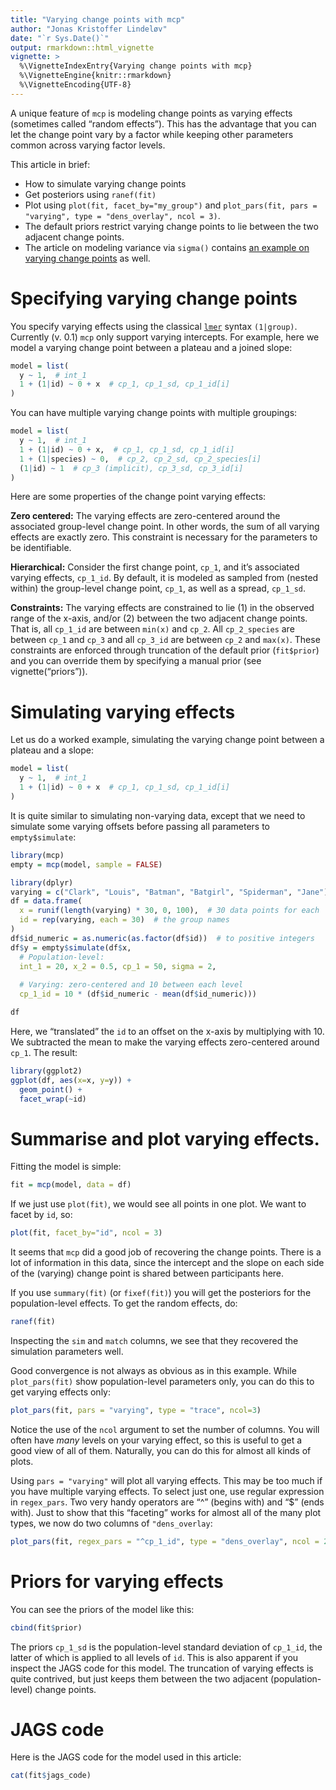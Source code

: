 ```yaml
---
title: "Varying change points with mcp"
author: "Jonas Kristoffer Lindeløv"
date: "`r Sys.Date()`"
output: rmarkdown::html_vignette
vignette: >
  %\VignetteIndexEntry{Varying change points with mcp}
  %\VignetteEngine{knitr::rmarkdown}
  %\VignetteEncoding{UTF-8}
---
```


A unique feature of `mcp` is modeling change points as varying effects (sometimes called "random effects"). This has the advantage that you can let the change point vary by a factor while keeping other parameters common across varying factor levels.

This article in brief:

 * How to simulate varying change points
 * Get posteriors using `ranef(fit)`
 * Plot using `plot(fit, facet_by="my_group")` and `plot_pars(fit, pars = "varying", type = "dens_overlay", ncol = 3)`.
 * The default priors restrict varying change points to lie between the two adjacent change points.
 * The article on modeling variance via `sigma()` contains [an example on varying change points](../articles/variance.html) as well.



# Specifying varying change points

You specify varying effects using the classical [`lmer`](https://www.rdocumentation.org/packages/lme4/versions/1.1-21/topics/lmer) syntax `(1|group)`. Currently (v. 0.1) `mcp` only support varying intercepts. For example, here we model a varying change point between a plateau and a joined slope:

```r
model = list(
  y ~ 1,  # int_1
  1 + (1|id) ~ 0 + x  # cp_1, cp_1_sd, cp_1_id[i]
)
```

You can have multiple varying change points with multiple groupings:

```r
model = list(
  y ~ 1,  # int_1
  1 + (1|id) ~ 0 + x,  # cp_1, cp_1_sd, cp_1_id[i]
  1 + (1|species) ~ 0,  # cp_2, cp_2_sd, cp_2_species[i]
  (1|id) ~ 1  # cp_3 (implicit), cp_3_sd, cp_3_id[i]
)
```

Here are some properties of the change point varying effects:

**Zero centered:** The varying effects are zero-centered around the associated group-level change point. In other words, the sum of all varying effects are exactly zero. This constraint is necessary for the parameters to be identifiable. 

**Hierarchical:** Consider the first change point, `cp_1`, and it's associated varying effects, `cp_1_id`. By default, it is modeled as sampled from (nested within) the group-level change point, `cp_1`, as well as a spread, `cp_1_sd`.

**Constraints:** The varying effects are constrained to lie (1) in the observed range of the x-axis, and/or (2) between the two adjacent change points. That is, all `cp_1_id` are between `min(x)` and `cp_2`. All `cp_2_species` are between `cp_1` and `cp_3` and all `cp_3_id` are between `cp_2` and `max(x)`. These constraints are enforced through truncation of the default prior (`fit$prior`) and you can override them by specifying a manual prior (see vignette("priors")).



# Simulating varying effects
Let us do a worked example, simulating the varying change point between a plateau and a slope: 

```r
model = list(
  y ~ 1,  # int_1
  1 + (1|id) ~ 0 + x  # cp_1, cp_1_sd, cp_1_id[i]
)
```

It is quite similar to simulating non-varying data, except that we need to simulate some varying offsets before passing all parameters to `empty$simulate`:

```r
library(mcp)
empty = mcp(model, sample = FALSE)

library(dplyr)
varying = c("Clark", "Louis", "Batman", "Batgirl", "Spiderman", "Jane")
df = data.frame(
  x = runif(length(varying) * 30, 0, 100),  # 30 data points for each
  id = rep(varying, each = 30)  # the group names
)
df$id_numeric = as.numeric(as.factor(df$id))  # to positive integers
df$y = empty$simulate(df$x,
  # Population-level:
  int_1 = 20, x_2 = 0.5, cp_1 = 50, sigma = 2,
  
  # Varying: zero-centered and 10 between each level
  cp_1_id = 10 * (df$id_numeric - mean(df$id_numeric)))

df
```

Here, we "translated" the `id` to an offset on the x-axis by multiplying with 10. We subtracted the mean to make the varying effects zero-centered around `cp_1`. The result:

```r
library(ggplot2)
ggplot(df, aes(x=x, y=y)) + 
  geom_point() +
  facet_wrap(~id)
```


# Summarise and plot varying effects.
Fitting the model is simple:

```r
fit = mcp(model, data = df)
```

If we just use `plot(fit)`, we would see all points in one plot. We want to facet by `id`, so:

```r
plot(fit, facet_by="id", ncol = 3)
```

It seems that `mcp` did a good job of recovering the change points. There is a lot of information in this data, since the intercept and the slope on each side of the (varying) change point is shared between participants here.

If you use `summary(fit)` (or `fixef(fit)`) you will get the posteriors for the population-level effects. To get the random effects, do:

```r
ranef(fit)
```

Inspecting the `sim` and `match` columns, we see that they recovered the simulation parameters well.

Good convergence is not always as obvious as in this example. While `plot_pars(fit)` show population-level parameters only, you can do this to get varying effects only:

```r
plot_pars(fit, pars = "varying", type = "trace", ncol=3)
```

Notice the use of the `ncol` argument to set the number of columns. You will often have *many* levels on your varying effect, so this is useful to get a good view of all of them. Naturally, you can do this for almost all kinds of plots.

Using `pars = "varying"` will plot all varying effects. This may be too much if you have multiple varying effects. To select just one, use regular expression in `regex_pars`. Two very handy operators are "^" (begins with) and "$" (ends with). Just to show that this "faceting" works for almost all of the many plot types, we now do two columns of `"dens_overlay`:

```r
plot_pars(fit, regex_pars = "^cp_1_id", type = "dens_overlay", ncol = 2)
```




# Priors for varying effects
You can see the priors of the model like this:

```r
cbind(fit$prior)
```

The priors `cp_1_sd` is the population-level standard deviation of `cp_1_id`, the latter of which is applied to all levels of `id`. This is also apparent if you inspect the JAGS code for this model. The truncation of varying effects is quite contrived, but just keeps them between the two adjacent (population-level) change points.


# JAGS code
Here is the JAGS code for the model used in this article:

```r
cat(fit$jags_code)
```


